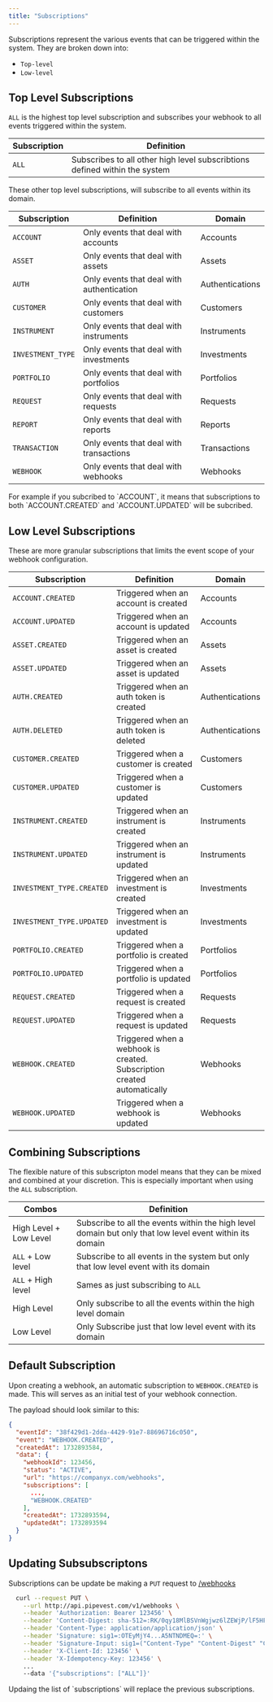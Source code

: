 ```yaml
---
title: "Subscriptions"
---
```


Subscriptions represent the various events that can be triggered within the system.
They are broken down into:

- `Top-level`
- `Low-level`

## Top Level Subscriptions

`ALL` is the highest top level subscription and subscribes your webhook to all events triggered within the system.

| Subscription | Definition                                                                 |
| ------------ | -------------------------------------------------------------------------- |
| `ALL`        | Subscribes to all other high level subscribtions defined within the system |

These other top level subscriptions, will subscribe to all events within its domain.

| Subscription      | Definition                                | Domain          |
| ----------------- | ----------------------------------------- | --------------- |
| `ACCOUNT`         | Only events that deal with accounts       | Accounts        |
| `ASSET`           | Only events that deal with assets         | Assets          |
| `AUTH`            | Only events that deal with authentication | Authentications |
| `CUSTOMER`        | Only events that deal with customers      | Customers       |
| `INSTRUMENT`      | Only events that deal with instruments    | Instruments     |
| `INVESTMENT_TYPE` | Only events that deal with investments    | Investments     |
| `PORTFOLIO`       | Only events that deal with portfolios     | Portfolios      |
| `REQUEST`         | Only events that deal with requests       | Requests        |
| `REPORT`          | Only events that deal with reports        | Reports         |
| `TRANSACTION`     | Only events that deal with transactions   | Transactions    |
| `WEBHOOK`         | Only events that deal with webhooks       | Webhooks        |

<Note>
  For example if you subcribed to `ACCOUNT`, it means that subscriptions to both
  `ACCOUNT.CREATED` and `ACCOUNT.UPDATED` will be subcribed.
</Note>

## Low Level Subscriptions

These are more granular subscriptions that limits the event scope of your webhook configuration.

| Subscription              | Definition                                                              | Domain          |
| ------------------------- | ----------------------------------------------------------------------- | --------------- |
| `ACCOUNT.CREATED`         | Triggered when an account is created                                    | Accounts        |
| `ACCOUNT.UPDATED`         | Triggered when an account is updated                                    | Accounts        |
| `ASSET.CREATED`           | Triggered when an asset is created                                      | Assets          |
| `ASSET.UPDATED`           | Triggered when an asset is updated                                      | Assets          |
| `AUTH.CREATED`            | Triggered when an auth token is created                                 | Authentications |
| `AUTH.DELETED`            | Triggered when an auth token is deleted                                 | Authentications |
| `CUSTOMER.CREATED`        | Triggered when a customer is created                                    | Customers       |
| `CUSTOMER.UPDATED`        | Triggered when a customer is updated                                    | Customers       |
| `INSTRUMENT.CREATED`      | Triggered when an instrument is created                                 | Instruments     |
| `INSTRUMENT.UPDATED`      | Triggered when an instrument is updated                                 | Instruments     |
| `INVESTMENT_TYPE.CREATED` | Triggered when an investment is created                                 | Investments     |
| `INVESTMENT_TYPE.UPDATED` | Triggered when an investment is updated                                 | Investments     |
| `PORTFOLIO.CREATED`       | Triggered when a portfolio is created                                   | Portfolios      |
| `PORTFOLIO.UPDATED`       | Triggered when a portfolio is updated                                   | Portfolios      |
| `REQUEST.CREATED`         | Triggered when a request is created                                     | Requests        |
| `REQUEST.UPDATED`         | Triggered when a request is updated                                     | Requests        |
| `WEBHOOK.CREATED`         | Triggered when a webhook is created. Subscription created automatically | Webhooks        |
| `WEBHOOK.UPDATED`         | Triggered when a webhook is updated                                     | Webhooks        |

## Combining Subscriptions

The flexible nature of this subscripton model means that they can be mixed and combined at your discretion.
This is especially important when using the `ALL` subscription.

| Combos                 | Definition                                                                                               |
| ---------------------- | -------------------------------------------------------------------------------------------------------- |
| High Level + Low Level | Subscribe to all the events within the high level domain but only that low level event within its domain |
| `ALL` + Low level      | Subscribe to all events in the system but only that low level event with its domain                      |
| `ALL` + High level     | Sames as just subscribing to `ALL`                                                                       |
| High Level             | Only subscribe to all the events within the high level domain                                            |
| Low Level              | Only Subscribe just that low level event with its domain                                                 |

## Default Subscription

Upon creating a webhook, an automatic subscription to `WEBHOOK.CREATED` is made.
This will serves as an initial test of your webhook connection.

The payload should look similar to this:

```json
{
  "eventId": "38f429d1-2dda-4429-91e7-88696716c050",
  "event": "WEBHOOK.CREATED",
  "createdAt": 1732893584,
  "data": {
    "webhookId": 123456,
    "status": "ACTIVE",
    "url": "https://companyx.com/webhooks",
    "subscriptions": [
      ...,
      "WEBHOOK.CREATED"
    ],
    "createdAt": 1732893594,
    "updatedAt": 1732893594
  }
}
```

## Updating Subsubscriptons

Subscriptions can be update be making a `PUT` request to [/webhooks](/api-reference/endpoint/webhooks/update)

```bash
  curl --request PUT \
    --url http://api.pipevest.com/v1/webhooks \
    --header 'Authorization: Bearer 123456' \
    --header 'Content-Digest: sha-512=:RK/0qy18MlBSVnWgjwz6lZEWjP/lF5HF9bvEF8FabDg=:' \
    --header 'Content-Type: application/application/json' \
    --header 'Signature: sig1=:OTEyMjY4...A5NTNDMEQ=:' \
    --header 'Signature-Input: sig1=("Content-Type" "Content-Digest" "Content-Length" "Authorization" "X-Client-Id" "X-Idempotency-Key" "@method" "@target-uri" "@path" "@query");keyid="staging-pipevest-ed25519";created=1732893484;expires=1732893584' \
    --header 'X-Client-Id: 123456' \
    --header 'X-Idempotency-Key: 123456' \
    ...
    --data '{"subscriptions": ["ALL"]}'
```

<Warning>
  Updaing the list of `subscriptions` will replace the previous subscriptions.
</Warning>
